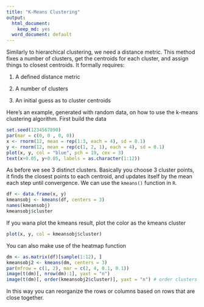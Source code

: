 ```yaml
---
title: "K-Means Clustering"
output:
  html_document:
    keep_md: yes
  word_document: default
---
```


Similarly to hierarchical clustering, we need a distance metric. This method fixes a number of clusters, get the centroids for each cluster, and assign things to closest centroids. It formally requires:

1. A defined distance metric

2. A number of clusters

3. An initial guess as to cluster centroids

Here's an example, generated with random data, on how to use the k-means clustering algorithm. First build the data

```r
set.seed(1234567890)
par(mar = c(0, 0 , 0, 0))
x <- rnorm(12, mean = rep(1:3, each = 4), sd = 0.1)
y <- rnorm(12, mean = rep(c(1, 2, 1), each = 4), sd = 0.1)
plot(x, y, col = "blue", pch = 19, cex = 3)
text(x+0.05, y+0.05, labels = as.character(1:12))
```

As before we see 3 distinct clusters. Basically you choose 3 cluster points, it finds the closest points to each centroid, and updates itself by the mean each step until convergence. We can use the `kmeans()` function in `R`.

```r
df <- data.frame(x, y)
kmeansobj <- kmeans(df, centers = 3)
names(kmeansobj)
kmeansobj$cluster
```

If you wana plot the kmeans result, plot the color as the kmeans cluster

```r
plot(x, y, col = kmeansobj$cluster)
```

You can also make use of the heatmap function 

```r
dm <- as.matrix(df)[sample(1:12), ]
kmeansobj2 <- kmeans(dm, centers = 3)
par(mfrow = c(1, 2), mar = c(2, 4, 0.1, 0.1))
image(t(dm)[, nrow(dm):1], yaxt = "n")
image(t(dm)[, order(kmeansobj2$cluster)], yaxt = "n") # order clusters together
```

In this way you can reorganize the rows or columns based on rows that are close together. 